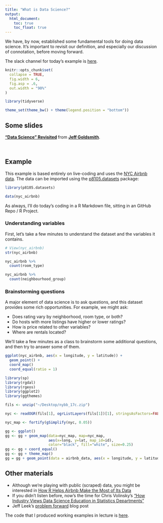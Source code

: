 ```yaml
---
title: "What is Data Science?"
output:
  html_document: 
    toc: true
    toc_float: true
---
```


We have, by now, established some fundamental tools for doing data science. It's important to revisit our definition, and especially our discussion of connotation, before moving forward. 

The slack channel for today's example is [here](https://p8105-fall2018.slack.com/messages/CDA08BPC7).

```r
knitr::opts_chunk$set(
  collapse = TRUE,
  fig.width = 6,
  fig.asp = .6,
  out.width = "90%"
)

library(tidyverse)

theme_set(theme_bw() + theme(legend.position = "bottom"))
```

## Some slides

<script async class="speakerdeck-embed" data-id="69791e0a56b14efd9f741fc10cea30f9" data-ratio="1.77777777777778" src="//speakerdeck.com/assets/embed.js"></script>
<div style="margin-bottom:5px"> <strong> <a href="https://speakerdeck.com/jeffgoldsmith/p8105-data-science-revisited" title="'Data Science' Revisited" target="_blank">"Data Science" Revisited</a> </strong> from <strong><a href="https://speakerdeck.com/jeffgoldsmith" target="_blank">Jeff Goldsmith</a></strong>. </div><br>


## Example

This example is based entirely on live-coding and uses the [NYC Airbnb data](dataset_airbnb.html). The data can be imported using the [p8105.datasets](https://github.com/P8105/p8105.datasets) package:

```r
library(p8105.datasets)

data(nyc_airbnb)
```

As always, I'll do today's coding in a R Markdown file, sitting in an GitHub Repo / R Project.

### Understanding variables

First, let's take a few minutes to understand the dataset and the variables it contains.

```r
# View(nyc_airbnb)
str(nyc_airbnb)

nyc_airbnb %>%
  count(room_type)

nyc_airbnb %>%
  count(neighbourhood_group)
```

### Brainstorming questions

A major element of data science is to ask questions, and this dataset provides some rich opportunities. For example, we might ask:

* Does rating vary by neighborhood, room type, or both?
* Do hosts with more listings have higher or lower ratings?
* How is price related to other variables?
* Where are rentals located?

We'll take a few minutes as a class to brainstorm some additional questions, and then try to answer some of them.

```r
ggplot(nyc_airbnb, aes(x = longitude, y = latitude)) +
  geom_point() + 
  coord_map()
  coord_equal(ratio = 1)
```

```r
library(sp)
library(rgdal)
library(rgeos)
library(ggplot2)
library(ggthemes)

fils <- unzip("~/Desktop/nybb_17c.zip")

nyc <- readOGR(fils[1], ogrListLayers(fils[1])[1], stringsAsFactors=FALSE)

nyc_map <- fortify(gSimplify(nyc, 0.05))

gg <- ggplot()
gg <- gg + geom_map(data=nyc_map, map=nyc_map,
                    aes(x=long, y=lat, map_id=id),
                    color="black", fill="white", size=0.25)
gg <- gg + coord_equal() 
gg <- gg + theme_map()
gg = gg + geom_point(data = airbnb_data, aes(x = longitude, y = latitude)) 
```

## Other materials

* Although we're playing with public (scraped) data, you might be interested in [How R Helps Airbnb Make the Most of Its Data](https://peerj.com/preprints/3182/)
* If you didn't listen before, now's the time for Chris Volinsky's ["How Industry Views Data Science Education in Statistics Departments"](https://youtu.be/JLs01Z5baSU?t=1063)
* Jeff Leek's [problem forward](https://simplystatistics.org/2013/05/29/what-statistics-should-do-about-big-data-problem-forward-not-solution-backward/) blog post

The code that I produced working examples in lecture is [here](https://github.com/P8105/case_study).